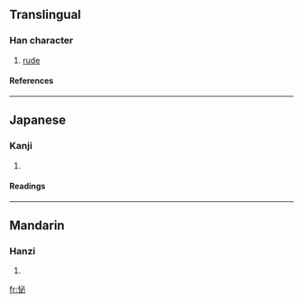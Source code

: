 ==Translingual==
===Han character===
{{Han char|rn=61|rad=心|as=05|sn=8|four=9300<sub>0</sub>|canj=心心竹 (PPH)}}
# [[rude]]
====References====
{{Han ref|kx=0382.160|dkj=10489|dj=0712.060|hdz=42287.130|uh=602D|ud=24621|bh=CC7A|bd=52346}}
----
==Japanese==
===Kanji===
{{ja-kanji|grade=|rs=心05}}
# {{defn|Japanese}} 
====Readings====
{{ja-readings|on=[[ひつ]] (hitsu), [[びち]] (bichi)|kun=[[あなどる]] (anadoru)}}
----
==Mandarin==
===Hanzi===
{{cmn-hanzi|pin=[[bì]] ([[bi4]])|wg=pi<sup>4</sup>}}
# {{defn|Mandarin}}

[[fr:怭]]